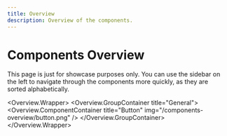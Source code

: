 ```yaml
---
title: Overview
description: Overview of the components.
---
```



# Components Overview

This page is just for showcase purposes only. You can use the sidebar on the left to navigate through the components more quickly, as they are sorted alphabetically.

<Overview.Wrapper>
    <Overview.GroupContainer title="General">
        <Overview.ComponentContainer title="Button" img="/components-overview/button.png" />
    </Overview.GroupContainer>
</Overview.Wrapper>